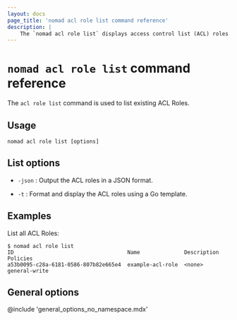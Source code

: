 ```yaml
---
layout: docs
page_title: 'nomad acl role list command reference'
description: |
    The `nomad acl role list` displays access control list (ACL) roles.
---
```


# `nomad acl role list` command reference

The `acl role list` command is used to list existing ACL Roles.

## Usage

```plaintext
nomad acl role list [options]
```

## List options

- `-json` : Output the ACL roles in a JSON format.

- `-t` : Format and display the ACL roles using a Go template.

## Examples

List all ACL Roles:

```shell-session
$ nomad acl role list
ID                                    Name              Description  Policies
a53b0095-c28a-6181-0586-807b82e665e4  example-acl-role  <none>       general-write
```

## General options

@include 'general_options_no_namespace.mdx'
